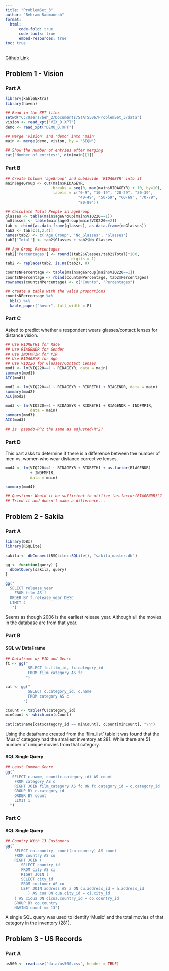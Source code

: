 ```yaml
---
title: "ProblemSet_3"
author: "Behram Radmanesh"
format: 
  html:
      code-fold: true
      code-tools: true
      embed-resources: true
toc: true
---
```


[Github Link](https://github.com/MediciPrime/STATS506/tree/main/ProblemSet_3)

## Problem 1 - Vision

### Part A

```r
library(kableExtra)
library(haven)

## Read in the XPT files
setwd("C:/Users/beh_2/Documents/STATS506/ProblemSet_3/data")
vision <- read_xpt("VIX_D.XPT")
demo <- read_xpt("DEMO_D.XPT")

## Merge 'vision' and 'demo' into 'main'
main <- merge(demo, vision, by = 'SEQN')

## Show the number of entries after merging
cat("Number of entries:", dim(main)[1])
```

### Part B

```r
## Create Column 'ageGroup' and subdivide 'RIDAGEYR' into it
main$ageGroup <- cut(main$RIDAGEYR, 
                     breaks = seq(0, max(main$RIDAGEYR) + 10, by=10),
                     labels = c("0-9", "10-19", "20-29", "30-39",
                                "40-49", "50-59", "60-69", "70-79",
                                "80-89"))

## Calculate Total People in ageGroup
glasses <- table(main$ageGroup[main$VIQ220==1])
noGlasses <- table(main$ageGroup[main$VIQ220==2])
tab <- cbind(as.data.frame(glasses), as.data.frame(noGlasses))
tab2 <- tab[c(1,2,4)]
names(tab2) <- c('Age_Group', 'No_Glasses', 'Glasses')
tab2['Total'] <- tab2$Glasses + tab2$No_Glasses

## Age Group Percentages
tab2['Percentages'] <- round((tab2$Glasses/tab2$Total)*100, 
                             digits = 1)
tab2 <- replace(tab2, is.na(tab2), 0)

countsNPercentage <- table(main$ageGroup[main$VIQ220==1])
countsNPercentage <- rbind(countsNPercentage, tab2$Percentages)
rownames(countsNPercentage) <- c("Counts", "Percentages")

## create a table with the valid proportions
countsNPercentage %>%
  kbl() %>%
  kable_paper("hover", full_width = F)
```

### Part C

Asked to predict whether a respondent wears glasses/contact lenses for distance vision.

```r
## Use RIDRETH1 for Race
## Use RIAGENDR for Gender
## Use INDFMPIR for PIR
## Use RIDAGEYR for Age
## Use VIQ220 for Glasses/Contact Lenses
mod1 <- lm(VIQ220==1 ~ RIDAGEYR, data = main)
summary(mod1)
AIC(mod1)

mod2 <- lm(VIQ220==1 ~ RIDAGEYR + RIDRETH1 + RIAGENDR, data = main)
summary(mod2)
AIC(mod2)

mod3 <- lm(VIQ220==1 ~ RIDAGEYR + RIDRETH1 + RIAGENDR + INDFMPIR,
           data = main)
summary(mod3)
AIC(mod3)

## Is 'pseudo-R^2 the same as adjusted-R^2?

```

### Part D

This part asks to determine if there is a difference between the number of men vs. women who wear distance corrective lenses.

```r
mod4 <- lm(VIQ220==1 ~ RIDAGEYR + RIDRETH1 + as.factor(RIAGENDR) 
           + INDFMPIR,
           data = main)

summary(mod4)

## Question: Would it be sufficient to utilize 'as.factor(RIAGENDR)'?
## Tried it and doesn't make a difference...
```


## Problem 2 - Sakila

### Part A
```r
library(DBI)
library(RSQLite)

sakila <- dbConnect(RSQLite::SQLite(), "sakila_master.db")

gg <- function(query) {
  dbGetQuery(sakila, query)
}

gg("
  SELECT release_year
    FROM film AS f
  ORDER BY f.release_year DESC
  LIMIT 4
   ")
```
Seems as though 2006 is the earliest release year. Although all the movies in the database are from that year.

### Part B

#### SQL w/ DataFrame

```r
## Dataframe w/ FID and Genre
fC <- gg("
          SELECT fc.film_id, fc.category_id
          FROM film_category AS fc
         ")

cat <- gg("
          SELECT c.category_id, c.name
          FROM category AS c
        ")

cCount <- table(fC$category_id)
minCount <- which.min(cCount)

cat(cat$name[cat$category_id == minCount], cCount[minCount], "\n")

```

Using the dataframe created from the 'film_list' table it was found that the 'Music' category had the smallest inventory at 281. While there are 51 number of unique movies from that category. 

#### SQL Single Query

```r
## Least Common Genre
gg("
   SELECT c.name, count(c.category_id) AS count
    FROM category AS c
    RIGHT JOIN film_category AS fc ON fc.category_id = c.category_id
    GROUP BY c.category_id
    ORDER BY count
    LIMIT 1
  ")

```

### Part C

#### SQL Single Query
```r
## Country With 13 Customers
gg("
    SELECT co.country, count(co.country) AS count
    FROM country AS co
    RIGHT JOIN (
       SELECT country_id
       FROM city AS ci
       RIGHT JOIN (
       SELECT city_id
       FROM customer AS cu
       LEFT JOIN address AS a ON cu.address_id = a.address_id
          ) AS cua ON cua.city_id = ci.city_id
    ) AS cicua ON cicua.country_id = co.country_id
    GROUP BY co.country
    HAVING count == 13")


```

A single SQL query was used to identify 'Music' and the total movies of that category in the inventory (281).

## Problem 3 - US Records

### Part A

```r
us500 <- read.csv("data/us500.csv", header = TRUE)

```
